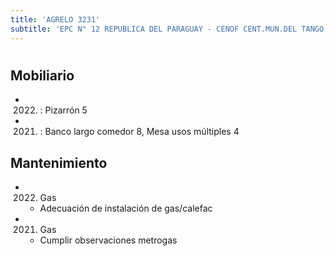 ```yaml
---
title: 'AGRELO 3231'
subtitle: 'EPC N° 12 REPUBLICA DEL PARAGUAY - CENOF CENT.MUN.DEL TANGO-ESC.PRIM.12/06'
---
```


#


## Mobiliario

*  (2022) : Pizarrón 5 

*  (2021) : Banco largo comedor 8, Mesa usos múltiples 4 





## Mantenimiento

*  (2022) Gas 
    + Adecuación de instalación de gas/calefac

*  (2021) Gas 
    + Cumplir observaciones metrogas



